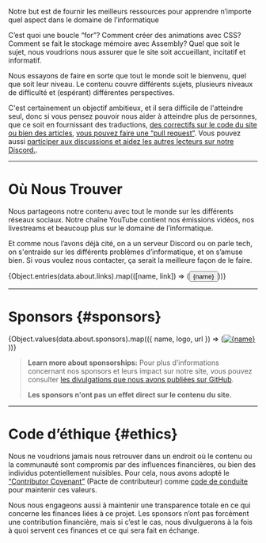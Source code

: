 
<p><span class="text-style-headline-2">Notre but est de fournir les meilleurs ressources pour apprendre n’importe quel aspect dans le domaine de l’informatique</span></p>

C’est quoi une boucle “for”? Comment créer des animations avec CSS? Comment se fait le stockage mémoire avec Assembly? Quel que soit le sujet, nous voudrions nous assurer que le site soit accueillant, incitatif et informatif.

Nous essayons de faire en sorte que tout le monde soit le bienvenu, quel que soit leur niveau. Le contenu couvre différents sujets, plusieurs niveaux de difficulté et (espérant) différentes perspectives.

C'est certainement un objectif ambitieux, et il sera difficile de l'atteindre seul, donc si vous pensez pouvoir nous aider à atteindre plus de personnes, que ce soit en fournissant des traductions, [des correctifs sur le code du site](https://github.com/unicorn-utterances/unicorn-utterances/issues?q=is%3Aopen+is%3Aissue+label%3A%22good+first+issue%22) [ou bien des articles](https://github.com/unicorn-utterances/unicorn-utterances#blog-posts), [vous pouvez faire une “pull request”](https://github.com/unicorn-utterances/unicorn-utterances/pulls). Vous pouvez aussi [participer aux discussions et aidez les autres lecteurs sur notre Discord.](https://discord.gg/FMcvc6T).

---

# Où Nous Trouver

Nous partageons notre contenu avec tout le monde sur les différents réseaux sociaux. Notre chaîne YouTube contient nos émissions vidéos, nos livestreams et beaucoup plus sur le domaine de l’informatique.

Et comme nous l’avons déjà cité, on a un serveur Discord ou on parle tech, on s'entraide sur les différents problèmes d’informatique, et on s’amuse bien. Si vous voulez nous contacter, ça serait la meilleure façon de le faire.

<div class="links">{Object.entries(data.about.links).map(([name, link]) => (<Button variant="primary" href={link.url}><Icon slot="leftIcon" width="100%" height="100%" name={link.icon} />{name}</Button>))}</div>

---

# Sponsors \{#sponsors\}

<div class="sponsors">{Object.values(data.about.sponsors).map(({ name, logo, url }) => (<a href={url}><img alt={name} src={logo}/></a>))}</div>

> **Learn more about sponsorships:**
> Pour plus d’informations concernant nos sponsors et leurs impact sur notre site, vous pouvez consulter [les divulgations que nous avons publiées sur GitHub](https://github.com/unicorn-utterances/unicorn-utterances/issues?q=is%3Aissue+label%3Adisclosure+is%3Aclosed).
>
> **Les sponsors n'ont pas un effet direct sur le contenu du site.**

---

# Code d’éthique \{#ethics\}

Nous ne voudrions jamais nous retrouver dans un endroit où le contenu ou la communauté sont compromis par des influences financières, ou bien des individus potentiellement nuisibles. Pour cela, nous avons adopté le
[“Contributor Covenant”](https://www.contributor-covenant.org/)
(Pacte de contributeur) comme [code de conduite](https://github.com/unicorn-utterances/unicorn-utterances/blob/master/CODE_OF_CONDUCT.md) pour maintenir ces valeurs.

Nous nous engageons aussi à maintenir une transparence totale en ce qui concerne les finances liées à ce projet. Les sponsors n’ont pas forcément une contribution financière, mais si c’est le cas, nous divulguerons à la fois à quoi servent ces finances et ce qui sera fait en échange.

